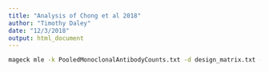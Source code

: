```yaml
---
title: "Analysis of Chong et al 2018"
author: "Timothy Daley"
date: "12/3/2018"
output: html_document
---
```


```bash
mageck mle -k PooledMonoclonalAntibodyCounts.txt -d design_matrix.txt --control-sgrna nontargeting.txt --output-prefix PooledMonoclonalAntibodyMagecKMle
```


